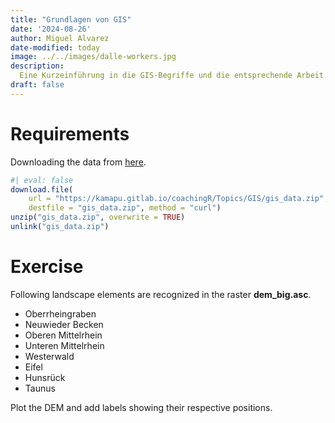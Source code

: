 ```yaml
---
title: "Grundlagen von GIS"
date: '2024-08-26'
author: Miguel Alvarez
date-modified: today
image: ../../images/dalle-workers.jpg
description:
  Eine Kurzeinführung in die GIS-Begriffe und die entsprechende Arbeit mit R.
draft: false
---
```


# Requirements

Downloading the data from [here](gis_data.zip).

```r
#| eval: false
download.file(
    url = "https://kamapu.gitlab.io/coachingR/Topics/GIS/gis_data.zip",
    destfile = "gis_data.zip", method = "curl")
unzip("gis_data.zip", overwrite = TRUE)
unlink("gis_data.zip")
```

# Exercise

Following landscape elements are recognized in the raster **dem_big.asc**.

- Oberrheingraben
- Neuwieder Becken
- Oberen Mittelrhein
- Unteren Mittelrhein
- Westerwald
- Eifel
- Hunsrück
- Taunus

Plot the DEM and add labels showing their respective positions.


